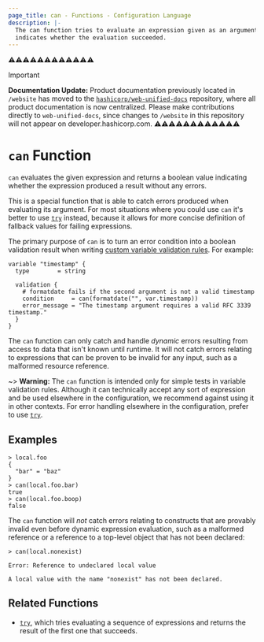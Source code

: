 ```yaml
---
page_title: can - Functions - Configuration Language
description: |-
  The can function tries to evaluate an expression given as an argument and
  indicates whether the evaluation succeeded.
---
```


⚠️⚠️⚠️⚠️⚠️⚠️⚠️⚠️⚠️⚠️⚠️⚠️
> [!IMPORTANT]  
> **Documentation Update:** Product documentation previously located in `/website` has moved to the [`hashicorp/web-unified-docs`](https://github.com/hashicorp/web-unified-docs) repository, where all product documentation is now centralized. Please make contributions directly to `web-unified-docs`, since changes to `/website` in this repository will not appear on developer.hashicorp.com.
⚠️⚠️⚠️⚠️⚠️⚠️⚠️⚠️⚠️⚠️⚠️⚠️


# `can` Function

`can` evaluates the given expression and returns a boolean value indicating
whether the expression produced a result without any errors.

This is a special function that is able to catch errors produced when evaluating
its argument. For most situations where you could use `can` it's better to use
[`try`](/terraform/language/functions/try) instead, because it allows for more concise definition of
fallback values for failing expressions.

The primary purpose of `can` is to turn an error condition into a boolean
validation result when writing
[custom variable validation rules](/terraform/language/values/variables#custom-validation-rules).
For example:

```hcl
variable "timestamp" {
  type        = string

  validation {
    # formatdate fails if the second argument is not a valid timestamp
    condition     = can(formatdate("", var.timestamp))
    error_message = "The timestamp argument requires a valid RFC 3339 timestamp."
  }
}
```

The `can` function can only catch and handle _dynamic_ errors resulting from
access to data that isn't known until runtime. It will not catch errors
relating to expressions that can be proven to be invalid for any input, such
as a malformed resource reference.

~> **Warning:** The `can` function is intended only for simple tests in
variable validation rules. Although it can technically accept any sort of
expression and be used elsewhere in the configuration, we recommend against
using it in other contexts. For error handling elsewhere in the configuration,
prefer to use [`try`](/terraform/language/functions/try).

## Examples

```
> local.foo
{
  "bar" = "baz"
}
> can(local.foo.bar)
true
> can(local.foo.boop)
false
```

The `can` function will _not_ catch errors relating to constructs that are
provably invalid even before dynamic expression evaluation, such as a malformed
reference or a reference to a top-level object that has not been declared:

```
> can(local.nonexist)

Error: Reference to undeclared local value

A local value with the name "nonexist" has not been declared.
```

## Related Functions

* [`try`](/terraform/language/functions/try), which tries evaluating a sequence of expressions and
  returns the result of the first one that succeeds.
